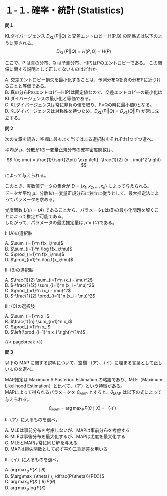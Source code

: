 # １-１. 確率・統計 (Statistics)

**問１**

KLダイバージェンス $D_{KL}(P||Q)$ と交差エントロピー H(P,Q) の関係式は以下のように表される。  
$$
D_{KL}(P||Q) = H(P,Q) - H(P)
$$

ここで、P は真の分布、Q は予測分布、H(P)はPのエントロピーである。
この関係に関する説明として正しくないものはどれか。  

A. 交差エントロピー損失を最小化することは、予測分布Qを真の分布Pに近づけることと等価である。  
B. 真の分布PのエントロピーH(P)は固定値なので、交差エントロピーの最小化はKLダイバージェンスの最小化と等価である。  
C. KLダイバージェンスは常に非負の値を取り、P=Qの時に最小値0となる。  
D. KLダイバージェンスは対称性を持つため、$D_{KL}(P||Q) = D_{KL}(Q||P)$ が常に成立する。  

**問２**

次の文章を読み、空欄に最もよく当てはまる選択肢をそれぞれ1つずつ選べ。  

平均が $\mu$、分散が1の一変量正規分布の確率密度関数は、

$$
f(x; \mu) = \frac{1}{\sqrt{2\pi}} \exp \left( -\frac{1}{2} (x - \mu)^2 \right)
$$

によって与えられる。

このとき、実数値データの集合が $D = \{x_1, x_2, \ldots, x_n\}$ によって与えられる。  
データが平均 $\mu$、分散1の一変量正規分布に独立に従うとして、最大推定法によってパラメータを求める。  

尤度関数 $L(\mu) = (A)$ であることから、パラメータ$\mu$は$(B)$の最小化問題を解くことによって推定が可能である。  
したがって、パラメータの最尤推定量は $\hat{\mu} = (C)$である。  

I: (A)の選択肢

A. $\sum_{i=1}^n f(x_i;\mu)$  
B. $\sum_{i=1}^n \log f(x_i;\mu)$  
C. $\prod_{i=1}^n f(x_i;\mu)$  
D. $\prod_{i=1}^n \log f(x_i;\mu)$  

II: (B)の選択肢

A. $\frac{1}{2} \sum_{i=1}^n (x_i - \mu)^2$  
B. $-\frac{1}{2} \sum_{i=1}^n (x_i - \mu)^2$  
C. $\prod_{i=1}^n (x_i - \mu)^2$  
D. $-\frac{1}{2} \prod_{i=1}^n (x_i - \mu)^2$  

III: (C)の選択肢

A. $\sum_{i=1}^n x_i$  
B. $\frac{1}{n} \sum_{i=1}^n x_i$  
C. $\prod_{i=1}^n x_i$  
D. $\left(\prod_{i=1}^n x_i \right)^{1/n}$  

{{< pagebreak >}}

**問３**

以下の MAP に関する説明について、空欄 （ア）、（イ）に埋まる言葉として正しいものを選べ。
  
MAP推定は Maximum A Posteriori Estimation の略語であり、MLE（Maximum Likelihood Estimation）と比べて、（ア）という特徴がある。  
MAPによって得られるパラメータを $\theta_{\mathrm{MAP}}$ とすると、$\theta_{\mathrm{MAP}}$ は以下の式によって与えられる。  
$$
\theta_{\mathrm{MAP}} = \arg\max_{\theta}\, P(\theta \mid X) \;=\; \text{（イ）}
$$

I:（ア）に入るものを選べ。  

A. MLEは事前分布を考慮しないが、MAPは事前分布を考慮する  
B. MLEは事後分布を最大化するが、MAPは尤度を最大化する  
C. MLEとMAPは常に同じ解を与える  
D. MAPは損失関数として必ず平均二乗誤差を用いる  

II:（イ）に入るものを選べ。  

A. $\arg\max_{\theta}\, P(X \mid \theta)$  
B. $\arg\max_{\theta} \, \dfrac{P(\theta)}{P(X)}$  
C. $\arg\max_{\theta} \, P(X \mid \theta)\, P(\theta)$  
D. $\arg\max_{\theta} \, \log P(X)$  
